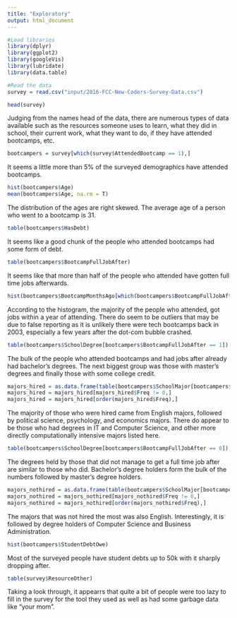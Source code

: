 ```yaml
---
title: "Exploratory"
output: html_document
---
```


```r
#Load libraries
library(dplyr)
library(ggplot2)
library(googleVis)
library(lubridate)
library(data.table)

#Read the data
survey = read.csv("input/2016-FCC-New-Coders-Survey-Data.csv")
```

```r
head(survey)
```

Judging from the names head of the data, there are numerous types of data available such as the resources someone uses to learn, what they did in school, their current work, what they want to do, if they have attended bootcamps, etc.

```r
bootcampers = survey[which(survey$AttendedBootcamp == 1),]
```

It seems a little more than 5% of the surveyed demographics have attended bootcamps.

```r
hist(bootcampers$Age)
mean(bootcampers$Age, na.rm = T)
```
The distribution of the ages are right skewed. The average age of a person who went to a bootcamp is 31.

```r
table(bootcampers$HasDebt)
```

It seems like a good chunk of the people who attended bootcamps had some form of debt.

```r
table(bootcampers$BootcampFullJobAfter)
```
It seems like that more than half of the people who attended have gotten full time jobs afterwards. 

```r
hist(bootcampers$BootcampMonthsAgo[which(bootcampers$BootcampFullJobAfter == 1)])
```
According to the histogram, the majority of the people who attended, got jobs within a year of attending. There do seem to be outliers that may be due to false reporting as it is unlikely there were tech bootcamps back in 2003, especially a few years after the dot-com bubble crashed.

```r
table(bootcampers$SchoolDegree[bootcampers$BootcampFullJobAfter == 1])
```
The bulk of the people who attended bootcamps and had jobs after already had bachelor's degrees. The next biggest group was those with master's degrees and finally those with some college credit.

```r
majors_hired = as.data.frame(table(bootcampers$SchoolMajor[bootcampers$BootcampFullJobAfter == 1]))
majors_hired = majors_hired[majors_hired$Freq != 0,]
majors_hired = majors_hired[order(majors_hired$Freq),]
```
The majority of those who were hired came from English majors, followed by political science, psychology, and economics majors. There do appear to be those who had degrees in IT and Computer Science, and other more directly computationally intensive majors listed here.

```r
table(bootcampers$SchoolDegree[bootcampers$BootcampFullJobAfter == 0])
```
The degrees held by those that did not manage to get a full time job after are similar to those who did. Bachelor's degree holders form the bulk of the numbers followed by master's degree holders. 

```r
majors_nothired = as.data.frame(table(bootcampers$SchoolMajor[bootcampers$BootcampFullJobAfter == 0]))
majors_nothired = majors_nothired[majors_nothired$Freq != 0,]
majors_nothired = majors_nothired[order(majors_nothired$Freq),]
```
The majors that was not hired the most was also English. Interestingly, it is followed by degree holders of Computer Science and Business Administration. 

```r
hist(bootcampers$StudentDebtOwe)
```
Most of the surveyed people have student debts up to 50k with it sharply dropping after.

```r
table(survey$ResourceOther)
```
Taking a look through, it appearrs that quite a bit of people were too lazy to fill in the survey for the tool they used as well as had some garbage data like "your mom".

